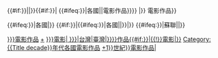 <includeonly>{{#if:{{{1|{{Title country}}}}}||{{Commons category|{{Title decade}}s films}}}}{{#if:{{{1|{{Title country}}}}}|<!--
-->{{#ifeq:{{{1|{{Title country}}}}}|各國|{{Categories by country|nocat}}|{{Catexp|[[{{Title decade}}年代]]發行的{{{1|{{Title country}}}}}電影作品}}}}<!--
-->|{{Catexp|[[{{Title decade}}年代]]發行的電影作品}}}}
{{Decadenav|{{{1|{{Title country}}}}}電影作品}}

[[Category:各年代{{{1|{{Title country}}}}}電影作品]]
{{#ifeq:{{{1|{{Title country}}}}}|各國|[[Category:{{Title decade}}年代電影作品|+]]}}
[[Category:{{Title decade}}年代{{{1|{{Title country}}}}}電影| ]]
[[Category:{{Title decade}}年代{{#ifeq:{{{1|{{Title country}}}}}|台灣|臺灣|{{{1|{{Title country}}}}}}}作品{{#if:{{{1|{{Title country}}}}}|{{!}}電影|}}]]
{{#if:{{{1|{{Title country}}}}}|{{#ifeq:{{{1|{{Title country}}}}}|各國||[[Category:{{Title decade}}年代各國電影作品]]}}|}}
{{#ifeq:{{{1|{{Title country}}}}}|蘇聯||[[Category:{{CENTURY|{{Title decade}}+1}}世紀{{{1|{{Title country}}}}}電影作品| ]]}}</includeonly><noinclude>{{doc}}</noinclude>
